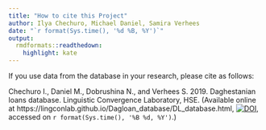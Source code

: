 ```yaml
---
title: "How to cite this Project"
author: Ilya Chechuro, Michael Daniel, Samira Verhees
date: "`r format(Sys.time(), '%d %B, %Y')`"
output:
  rmdformats::readthedown:
    highlight: kate
---
```


If you use data from the database in your research, please cite as follows:

Chechuro I., Daniel M., Dobrushina N., and Verhees S. 2019. Daghestanian loans database. Linguistic Convergence Laboratory, HSE. (Available online at https://lingconlab.github.io/Dagloan_database/DL_database.html, [![DOI](https://zenodo.org/badge/164257298.svg)](https://zenodo.org/badge/latestdoi/164257298), accessed on `r format(Sys.time(), '%B %d, %Y')`.)
